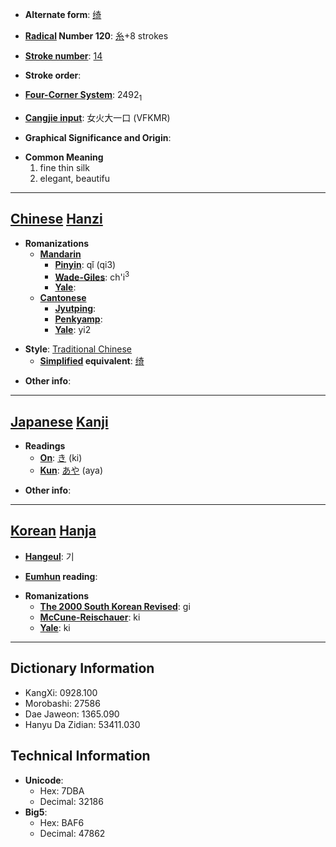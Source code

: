 * '''Alternate form''': [[绮]]

* '''[[Wiktionary:Chinese radical index| Radical]] Number 120''': [[Wiktionary:Chinese radical index 糸|糸]]+8 strokes

* '''[[Wiktionary:Chinese total strokes index|Stroke number]]''': [[Wiktionary:Chinese total strokes index 14|14]]

* '''Stroke order''': 

* '''[[Wiktionary:Chinese four corner index|Four-Corner System]]''': 2492<sub>1</sub>

* '''[[Wiktionary:Chinese Cangjie index|Cangjie input]]''': 女火大一口 (VFKMR)

* '''Graphical Significance and Origin''': 

* '''Common Meaning'''
*#fine thin silk
*# elegant, beautifu


----

== [[Chinese]] [[Hanzi]] ==

* '''Romanizations'''
** '''[[Mandarin]]'''
*** '''[[Pinyin]]''': qǐ (qi3)
*** '''[[Wade-Giles]]''': ch'i<sup>3</sup>
*** '''[[Yale]]''': 
** '''[[Cantonese]]'''
*** '''[[Jyutping]]''':
*** '''[[Penkyamp]]''': 
*** '''[[Yale]]''': yi2

* '''Style''': [[Traditional Chinese]] 
** '''[[Simplified Chinese|Simplified]] equivalent''': [[绮]]

* '''Other info''': 

----

== [[Japanese]] [[Kanji]] ==

* '''Readings'''
** '''[[On]]''': [[き]] (ki)
** '''[[Kun]]''': [[あや]] (aya)

* '''Other info''':  

----

== [[Korean]] [[Hanja]] ==

* '''[[Hangeul]]''': 기

* '''[[Eumhun]] reading''': 

* '''Romanizations'''
** '''[[The 2000 South Korean Revised Romanization|The 2000 South Korean Revised]]''': gi
** '''[[McCune-Reischauer]]''': ki
** '''[[Yale]]''': ki

----

== Dictionary Information ==

* KangXi: 0928.100
* Morobashi: 27586
* Dae Jaweon: 1365.090
* Hanyu Da Zidian: 53411.030

== Technical Information ==

* '''Unicode''':
** Hex: 7DBA
** Decimal: 32186
* '''Big5''':
** Hex: BAF6
** Decimal: 47862